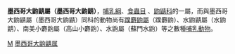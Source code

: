 {{Unreferenced|time=2019-03-31T10:30:31+00:00}}
{{Automatic taxobox
| taxon = Megasorex 
| authority = 
}}
'''墨西哥大鼩鼱屬（墨西哥大鼩鼱）'''，[[哺乳綱|哺乳綱]]、[[食蟲目|食蟲目]] 、[[鼩鼱科|鼩鼱科]]的一屬，而與墨西哥大鼩鼱屬（墨西哥大鼩鼱）同科的動物尚有[[蹼麝鼩屬|蹼麝鼩屬]]（蹼麝鼩）、水鼩鼱屬（水鼩鼱）、南美小麝鼩屬（高山小麝鼩）、水鼩屬（蘇門水鼩）等之數種[[哺乳動物|哺乳動物]]。
{{Taxonbar|from=Q10931380}}

[[Category:鼩鼱科|M]]
[[Category:墨西哥大鼩鼱属|]]


{{哺乳动物小作品}}